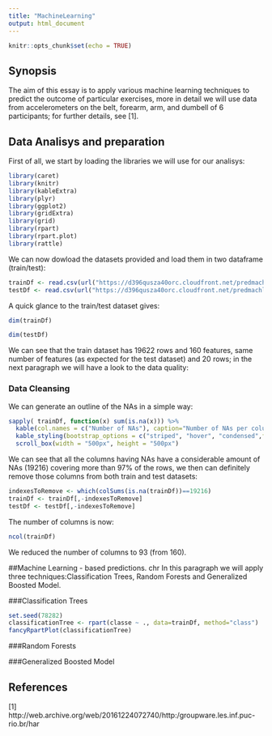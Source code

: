 ```yaml
---
title: "MachineLearning"
output: html_document
---
```


```r
knitr::opts_chunk$set(echo = TRUE)
```

## Synopsis

The aim of this essay is to apply various machine learning techniques to predict the outcome of particular exercises, more in  detail we will use data from accelerometers on the belt, forearm, arm, and dumbell of 6 participants; for further details, see [1].

## Data Analisys and preparation
First of all, we start by loading the libraries we will use for our analisys:
```r
library(caret)
library(knitr)
library(kableExtra)
library(plyr)
library(ggplot2)
library(gridExtra)
library(grid)
library(rpart)
library(rpart.plot)
library(rattle)
```

We can now dowload the datasets provided and load them in two dataframe (train/test):

```r
trainDf <- read.csv(url("https://d396qusza40orc.cloudfront.net/predmachlearn/pml-training.csv"),header=TRUE)
testDf <- read.csv(url("https://d396qusza40orc.cloudfront.net/predmachlearn/pml-testing.csv"),header=TRUE)
```

A quick glance to the train/test dataset gives:

```r
dim(trainDf)
```
```r
dim(testDf)
```

We can see that the train dataset has 19622 rows and 160 features, same number of features (as expected for the test dataset) and 20 rows; in the next paragraph we will have a look to the data quality:

### Data Cleansing
We can generate an outline of the NAs in a simple way:

```r
sapply( trainDf, function(x) sum(is.na(x))) %>%
  kable(col.names = c("Number of NAs"), caption="Number of NAs per column") %>%
  kable_styling(bootstrap_options = c("striped", "hover", "condensed",fixed_thead = T)) %>%
  scroll_box(width = "500px", height = "500px")
```

We can see that all the columns having NAs have a considerable amount of NAs (19216) covering more than  97% of the rows, we then can definitely remove those columns from both train and test datasets:

```r
indexesToRemove <- which(colSums(is.na(trainDf))==19216) 
trainDf <- trainDf[,-indexesToRemove]
testDf <- testDf[,-indexesToRemove]
```

The number of columns is now:

```r
ncol(trainDf)
```

We reduced the number of columns to 93 (from 160).

##Machine Learning - based predictions.
chr
In this paragraph we will apply three techniques:Classification Trees, Random Forests and Generalized Boosted Model.

###Classification Trees

```r
set.seed(78282)
classificationTree <- rpart(classe ~ ., data=trainDf, method="class")
fancyRpartPlot(classificationTree)
```



###Random Forests

###Generalized Boosted Model



## References
[1] http://web.archive.org/web/20161224072740/http:/groupware.les.inf.puc-rio.br/har


